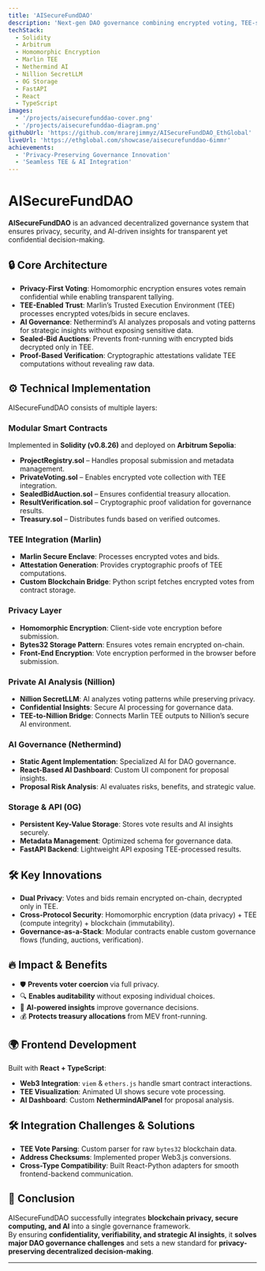 ```yaml
---
title: 'AISecureFundDAO'
description: 'Next-gen DAO governance combining encrypted voting, TEE-secured processing, and AI-driven insights for fully private, verifiable on-chain decisions.'
techStack:
  - Solidity
  - Arbitrum
  - Homomorphic Encryption
  - Marlin TEE
  - Nethermind AI
  - Nillion SecretLLM
  - 0G Storage
  - FastAPI
  - React
  - TypeScript
images:
  - '/projects/aisecurefunddao-cover.png'
  - '/projects/aisecurefunddao-diagram.png'
githubUrl: 'https://github.com/mrarejimmyz/AISecureFundDAO_EthGlobal'
liveUrl: 'https://ethglobal.com/showcase/aisecurefunddao-6immr'
achievements:
  - 'Privacy-Preserving Governance Innovation'
  - 'Seamless TEE & AI Integration'
---
```


# AISecureFundDAO

**AISecureFundDAO** is an advanced decentralized governance system that ensures privacy, security, and AI-driven insights for transparent yet confidential decision-making.

## 🔒 Core Architecture

- **Privacy-First Voting**: Homomorphic encryption ensures votes remain confidential while enabling transparent tallying.
- **TEE-Enabled Trust**: Marlin’s Trusted Execution Environment (TEE) processes encrypted votes/bids in secure enclaves.
- **AI Governance**: Nethermind’s AI analyzes proposals and voting patterns for strategic insights without exposing sensitive data.
- **Sealed-Bid Auctions**: Prevents front-running with encrypted bids decrypted only in TEE.
- **Proof-Based Verification**: Cryptographic attestations validate TEE computations without revealing raw data.

## ⚙️ Technical Implementation

AISecureFundDAO consists of multiple layers:

### **Modular Smart Contracts**

Implemented in **Solidity (v0.8.26)** and deployed on **Arbitrum Sepolia**:

- **ProjectRegistry.sol** – Handles proposal submission and metadata management.
- **PrivateVoting.sol** – Enables encrypted vote collection with TEE integration.
- **SealedBidAuction.sol** – Ensures confidential treasury allocation.
- **ResultVerification.sol** – Cryptographic proof validation for governance results.
- **Treasury.sol** – Distributes funds based on verified outcomes.

### **TEE Integration (Marlin)**

- **Marlin Secure Enclave**: Processes encrypted votes and bids.
- **Attestation Generation**: Provides cryptographic proofs of TEE computations.
- **Custom Blockchain Bridge**: Python script fetches encrypted votes from contract storage.

### **Privacy Layer**

- **Homomorphic Encryption**: Client-side vote encryption before submission.
- **Bytes32 Storage Pattern**: Ensures votes remain encrypted on-chain.
- **Front-End Encryption**: Vote encryption performed in the browser before submission.

### **Private AI Analysis (Nillion)**

- **Nillion SecretLLM**: AI analyzes voting patterns while preserving privacy.
- **Confidential Insights**: Secure AI processing for governance data.
- **TEE-to-Nillion Bridge**: Connects Marlin TEE outputs to Nillion’s secure AI environment.

### **AI Governance (Nethermind)**

- **Static Agent Implementation**: Specialized AI for DAO governance.
- **React-Based AI Dashboard**: Custom UI component for proposal insights.
- **Proposal Risk Analysis**: AI evaluates risks, benefits, and strategic value.

### **Storage & API (0G)**

- **Persistent Key-Value Storage**: Stores vote results and AI insights securely.
- **Metadata Management**: Optimized schema for governance data.
- **FastAPI Backend**: Lightweight API exposing TEE-processed results.

## 🛠️ Key Innovations

- **Dual Privacy**: Votes and bids remain encrypted on-chain, decrypted only in TEE.
- **Cross-Protocol Security**: Homomorphic encryption (data privacy) + TEE (compute integrity) + blockchain (immutability).
- **Governance-as-a-Stack**: Modular contracts enable custom governance flows (funding, auctions, verification).

## 🔥 Impact & Benefits

- 🛡️ **Prevents voter coercion** via full privacy.
- 🔍 **Enables auditability** without exposing individual choices.
- 🤖 **AI-powered insights** improve governance decisions.
- 💰 **Protects treasury allocations** from MEV front-running.

## 🌍 Frontend Development

Built with **React + TypeScript**:

- **Web3 Integration**: `viem` & `ethers.js` handle smart contract interactions.
- **TEE Visualization**: Animated UI shows secure vote processing.
- **AI Dashboard**: Custom **NethermindAIPanel** for proposal analysis.

## 🛠️ Integration Challenges & Solutions

- **TEE Vote Parsing**: Custom parser for raw `bytes32` blockchain data.
- **Address Checksums**: Implemented proper Web3.js conversions.
- **Cross-Type Compatibility**: Built React-Python adapters for smooth frontend-backend communication.

## 🚀 Conclusion

AISecureFundDAO successfully integrates **blockchain privacy, secure computing, and AI** into a single governance framework.  
By ensuring **confidentiality, verifiability, and strategic AI insights**, it **solves major DAO governance challenges** and sets a new standard for **privacy-preserving decentralized decision-making**.

---
